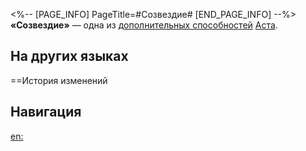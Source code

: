 <%-- [PAGE_INFO]
PageTitle=#Созвездие#
[END_PAGE_INFO] --%>
{{Навык Инфобокс
|Название         = Созвездие
|Изображение      = След Созвездие.png
|Персонаж         = Аста
|Тип              = Доп. способность
|Возвышение       = 6
|Длительность     = 
|Описание         = Защита Асты повышается на 6% за каждый имеющийся уровень Заряда.
|Свойство1        = 
|Масштабирование1 = 
}}
'''«Созвездие»''' — одна из [[дополнительная способность|дополнительных способностей]] [[Аста]].

==На других языках==
{{На других языках
|en   = Constellation
|zhs  = 星座
|zht  = 星座
|ja   = {{Rubi|星座|せいざ}}
|ko   = 별자리
|es   = Constelación
|fr   = Constellation
|ru   = Созвездие
|th   = Constellation
|vi   = Chòm Sao
|de   = Konstellation
|id   = Constellation
|pt   = Constelação
}}

==История изменений
{{История изменений|3.5}}

==Навигация==
{{Навык Навбокс|Аста}}

[[en:]]